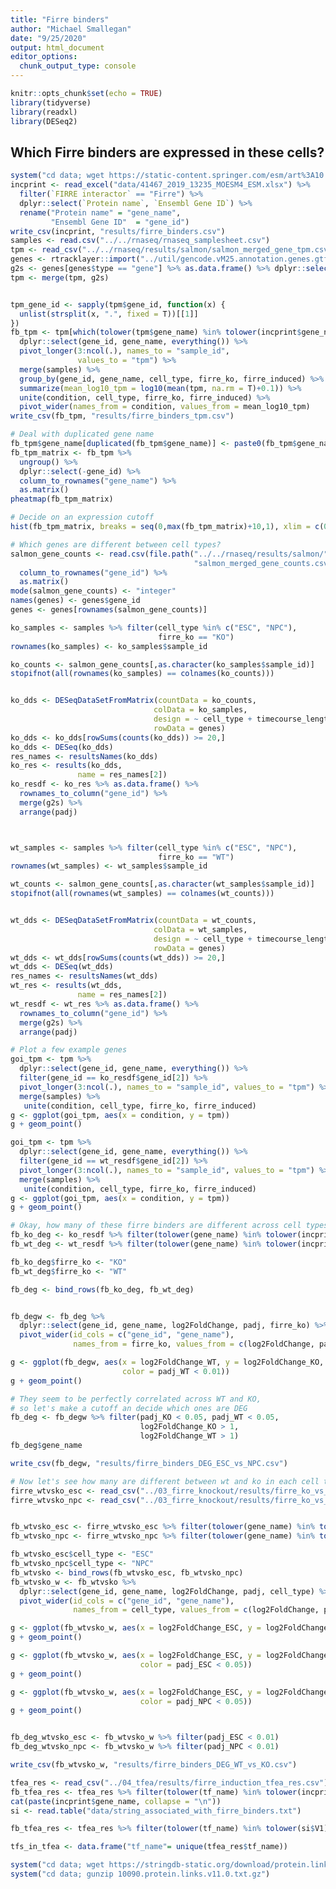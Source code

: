 ```yaml
---
title: "Firre binders"
author: "Michael Smallegan"
date: "9/25/2020"
output: html_document
editor_options: 
  chunk_output_type: console
---
```


```r
knitr::opts_chunk$set(echo = TRUE)
library(tidyverse)
library(readxl)
library(DESeq2)
```

## Which Firre binders are expressed in these cells?

```r
system("cd data; wget https://static-content.springer.com/esm/art%3A10.1038%2Fs41467-019-13235-w/MediaObjects/41467_2019_13235_MOESM4_ESM.xlsx")
incprint <- read_excel("data/41467_2019_13235_MOESM4_ESM.xlsx") %>%
  filter(`FIRRE interactor` == "Firre") %>%
  dplyr::select(`Protein name`, `Ensembl Gene ID`) %>%
  rename("Protein name" = "gene_name",
         "Ensembl Gene ID"  = "gene_id")
write_csv(incprint, "results/firre_binders.csv")
samples <- read.csv("../../rnaseq/rnaseq_samplesheet.csv")
tpm <- read_csv("../../rnaseq/results/salmon/salmon_merged_gene_tpm.csv")
genes <- rtracklayer::import("../util/gencode.vM25.annotation.genes.gtf")
g2s <- genes[genes$type == "gene"] %>% as.data.frame() %>% dplyr::select(gene_id, gene_name)
tpm <- merge(tpm, g2s)


tpm_gene_id <- sapply(tpm$gene_id, function(x) {
  unlist(strsplit(x, ".", fixed = T))[[1]]
})
fb_tpm <- tpm[which(tolower(tpm$gene_name) %in% tolower(incprint$gene_name)),] %>%
  dplyr::select(gene_id, gene_name, everything()) %>%
  pivot_longer(3:ncol(.), names_to = "sample_id",
               values_to = "tpm") %>%
  merge(samples) %>%
  group_by(gene_id, gene_name, cell_type, firre_ko, firre_induced) %>%
  summarize(mean_log10_tpm = log10(mean(tpm, na.rm = T)+0.1)) %>%
  unite(condition, cell_type, firre_ko, firre_induced) %>%
  pivot_wider(names_from = condition, values_from = mean_log10_tpm)
write_csv(fb_tpm, "results/firre_binders_tpm.csv")

```

```r

# Deal with duplicated gene name
fb_tpm$gene_name[duplicated(fb_tpm$gene_name)] <- paste0(fb_tpm$gene_name[duplicated(fb_tpm$gene_name)],"_2")
fb_tpm_matrix <- fb_tpm %>% 
  ungroup() %>%
  dplyr::select(-gene_id) %>%
  column_to_rownames("gene_name") %>%
  as.matrix()
pheatmap(fb_tpm_matrix)

```

```r
# Decide on an expression cutoff
hist(fb_tpm_matrix, breaks = seq(0,max(fb_tpm_matrix)+10,1), xlim = c(0,100))

```

```r
# Which genes are different between cell types?
salmon_gene_counts <- read.csv(file.path("../../rnaseq/results/salmon/",
                                         "salmon_merged_gene_counts.csv")) %>%
  column_to_rownames("gene_id") %>%
  as.matrix()
mode(salmon_gene_counts) <- "integer"
names(genes) <- genes$gene_id
genes <- genes[rownames(salmon_gene_counts)]

ko_samples <- samples %>% filter(cell_type %in% c("ESC", "NPC"),
                                 firre_ko == "KO")
rownames(ko_samples) <- ko_samples$sample_id

ko_counts <- salmon_gene_counts[,as.character(ko_samples$sample_id)]
stopifnot(all(rownames(ko_samples) == colnames(ko_counts)))


ko_dds <- DESeqDataSetFromMatrix(countData = ko_counts, 
                                colData = ko_samples, 
                                design = ~ cell_type + timecourse_length + firre_induced,
                                rowData = genes)
ko_dds <- ko_dds[rowSums(counts(ko_dds)) >= 20,]
ko_dds <- DESeq(ko_dds)
res_names <- resultsNames(ko_dds)
ko_res <- results(ko_dds, 
               name = res_names[2])
ko_resdf <- ko_res %>% as.data.frame() %>%
  rownames_to_column("gene_id") %>% 
  merge(g2s) %>%
  arrange(padj)



wt_samples <- samples %>% filter(cell_type %in% c("ESC", "NPC"),
                                 firre_ko == "WT")
rownames(wt_samples) <- wt_samples$sample_id

wt_counts <- salmon_gene_counts[,as.character(wt_samples$sample_id)]
stopifnot(all(rownames(wt_samples) == colnames(wt_counts)))


wt_dds <- DESeqDataSetFromMatrix(countData = wt_counts, 
                                colData = wt_samples, 
                                design = ~ cell_type + timecourse_length + firre_induced,
                                rowData = genes)
wt_dds <- wt_dds[rowSums(counts(wt_dds)) >= 20,]
wt_dds <- DESeq(wt_dds)
res_names <- resultsNames(wt_dds)
wt_res <- results(wt_dds, 
               name = res_names[2])
wt_resdf <- wt_res %>% as.data.frame() %>%
  rownames_to_column("gene_id") %>% 
  merge(g2s) %>%
  arrange(padj)

```


```r


# Plot a few example genes
goi_tpm <- tpm %>% 
  dplyr::select(gene_id, gene_name, everything()) %>%
  filter(gene_id == ko_resdf$gene_id[2]) %>%
  pivot_longer(3:ncol(.), names_to = "sample_id", values_to = "tpm") %>%
  merge(samples) %>%
   unite(condition, cell_type, firre_ko, firre_induced)
g <- ggplot(goi_tpm, aes(x = condition, y = tpm))
g + geom_point()

goi_tpm <- tpm %>% 
  dplyr::select(gene_id, gene_name, everything()) %>%
  filter(gene_id == wt_resdf$gene_id[2]) %>%
  pivot_longer(3:ncol(.), names_to = "sample_id", values_to = "tpm") %>%
  merge(samples) %>%
   unite(condition, cell_type, firre_ko, firre_induced)
g <- ggplot(goi_tpm, aes(x = condition, y = tpm))
g + geom_point()


```

```r
# Okay, how many of these firre binders are different across cell types?
fb_ko_deg <- ko_resdf %>% filter(tolower(gene_name) %in% tolower(incprint$gene_name))
fb_wt_deg <- wt_resdf %>% filter(tolower(gene_name) %in% tolower(incprint$gene_name))

fb_ko_deg$firre_ko <- "KO"
fb_wt_deg$firre_ko <- "WT"

fb_deg <- bind_rows(fb_ko_deg, fb_wt_deg)


fb_degw <- fb_deg %>% 
  dplyr::select(gene_id, gene_name, log2FoldChange, padj, firre_ko) %>%
  pivot_wider(id_cols = c("gene_id", "gene_name"),
              names_from = firre_ko, values_from = c(log2FoldChange, padj))

g <- ggplot(fb_degw, aes(x = log2FoldChange_WT, y = log2FoldChange_KO, 
                         color = padj_WT < 0.01))
g + geom_point()

# They seem to be perfectly correlated across WT and KO,
# so let's make a cutoff an decide which ones are DEG
fb_deg <- fb_degw %>% filter(padj_KO < 0.05, padj_WT < 0.05,
                             log2FoldChange_KO > 1,
                             log2FoldChange_WT > 1)
fb_deg$gene_name

write_csv(fb_degw, "results/firre_binders_DEG_ESC_vs_NPC.csv")
```

```r
# Now let's see how many are different between wt and ko in each cell type
firre_wtvsko_esc <- read_csv("../03_firre_knockout/results/firre_ko_vs_wt_esc_res.csv")
firre_wtvsko_npc <- read_csv("../03_firre_knockout/results/firre_ko_vs_wt_npc_res.csv")


fb_wtvsko_esc <- firre_wtvsko_esc %>% filter(tolower(gene_name) %in% tolower(incprint$gene_name))
fb_wtvsko_npc <- firre_wtvsko_npc %>% filter(tolower(gene_name) %in% tolower(incprint$gene_name))

fb_wtvsko_esc$cell_type <- "ESC"
fb_wtvsko_npc$cell_type <- "NPC"
fb_wtvsko <- bind_rows(fb_wtvsko_esc, fb_wtvsko_npc)
fb_wtvsko_w <- fb_wtvsko %>%
  dplyr::select(gene_id, gene_name, log2FoldChange, padj, cell_type) %>%
  pivot_wider(id_cols = c("gene_id", "gene_name"),
              names_from = cell_type, values_from = c(log2FoldChange, padj))

g <- ggplot(fb_wtvsko_w, aes(x = log2FoldChange_ESC, y = log2FoldChange_NPC))
g + geom_point()

g <- ggplot(fb_wtvsko_w, aes(x = log2FoldChange_ESC, y = log2FoldChange_NPC,
                             color = padj_ESC < 0.05))
g + geom_point()

g <- ggplot(fb_wtvsko_w, aes(x = log2FoldChange_ESC, y = log2FoldChange_NPC,
                             color = padj_NPC < 0.05))
g + geom_point()


fb_deg_wtvsko_esc <- fb_wtvsko_w %>% filter(padj_ESC < 0.01)
fb_deg_wtvsko_npc <- fb_wtvsko_w %>% filter(padj_NPC < 0.01)

write_csv(fb_wtvsko_w, "results/firre_binders_DEG_WT_vs_KO.csv")
```

```r
tfea_res <- read_csv("../04_tfea/results/firre_induction_tfea_res.csv")
fb_tfea_res <- tfea_res %>% filter(tolower(tf_name) %in% tolower(incprint$gene_name))
cat(paste(incprint$gene_name, collapse = "\n"))
si <- read.table("data/string_associated_with_firre_binders.txt")

fb_tfea_res <- tfea_res %>% filter(tolower(tf_name) %in% tolower(si$V1))

tfs_in_tfea <- data.frame("tf_name"= unique(tfea_res$tf_name))

system("cd data; wget https://stringdb-static.org/download/protein.links.v11.0/10090.protein.links.v11.0.txt.gz; gunzip 10090.protein.links.v11.0.txt.gz")
system("cd data; gunzip 10090.protein.links.v11.0.txt.gz")
```










